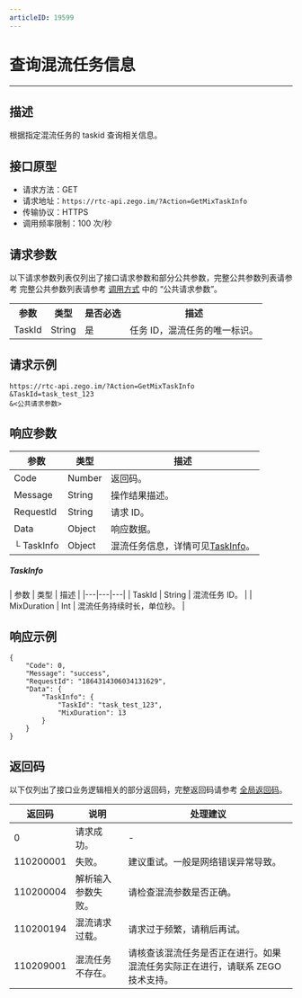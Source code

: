 ```yaml
---
articleID: 19599
---
```



# 查询混流任务信息

---

## 描述

根据指定混流任务的 taskid 查询相关信息。


## 接口原型

- 请求方法：GET
- 请求地址：`https://rtc-api.zego.im/?Action=GetMixTaskInfo`
- 传输协议：HTTPS
- 调用频率限制：100 次/秒

## 请求参数

以下请求参数列表仅列出了接口请求参数和部分公共参数，完整公共参数列表请参考 完整公共参数列表请参考 [调用方式](./../making-api-requests.mdx#公共请求参数) 中的 “公共请求参数”。


<table>
  
<tbody><tr>
<th>参数</th>
<th>类型</th>
<th>是否必选</th>
<th>描述</th>
</tr>
<tr>
<td>TaskId</td>
<td>String</td>
<td>是</td>
<td>任务 ID，混流任务的唯一标识。</td>
</tr>
</tbody></table>


## 请求示例

```
https://rtc-api.zego.im/?Action=GetMixTaskInfo
&TaskId=task_test_123
&<公共请求参数>
```

## 响应参数


| 参数 | 类型 | 描述 |
|---|---|---|
| Code | Number | 返回码。 |
| Message | String | 操作结果描述。 |
| RequestId | String | 请求 ID。 |
| Data | Object | 响应数据。 |
| └ TaskInfo | Object | 混流任务信息，详情可见[TaskInfo](#taskInfo)。 |

<a id="taskInfo"></a>
<h5>TaskInfo</h5>
| 参数 | 类型 | 描述 |
|---|---|---|
| TaskId | String | 混流任务 ID。 |
| MixDuration | Int | 混流任务持续时长，单位秒。 |



## 响应示例

```
{
    "Code": 0,
    "Message": "success",
    "RequestId": "1864314306034131629",
    "Data": {
        "TaskInfo": {
            "TaskId": "task_test_123",
            "MixDuration": 13
        }
    }
}
```

## 返回码

以下仅列出了接口业务逻辑相关的部分返回码，完整返回码请参考 [全局返回码](!global_return_code)。

|返回码|说明|处理建议|
|-----|------|-----|
| 0 | 请求成功。 | - |
| 110200001 | 失败。 | 建议重试。一般是网络错误异常导致。 |
| 110200004 | 解析输入参数失败。 | 请检查混流参数是否正确。|
| 110200194 | 混流请求过载。 | 请求过于频繁，请稍后再试。 |
| 110209001 | 混流任务不存在。 | 请核查该混流任务是否正在进行。如果混流任务实际正在进行，请联系 ZEGO 技术支持。 |
